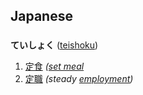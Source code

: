 == Japanese ==
=== {{Furigana}} ===
'''ていしょく''' ([[teishoku]])

# [[定食]] ''([[set meal]]''
# [[定職]] ''(steady [[employment]])''
{{sectstub}}